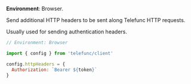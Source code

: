 
**Environment**: Browser.

Send additional HTTP headers to be sent along Telefunc HTTP requests.

Usually used for sending authentication headers.

```js
// Environment: Browser

import { config } from 'telefunc/client'

config.httpHeaders = {
  Authorization: `Bearer ${token}`
}
```

<ConfigWhereClient />

